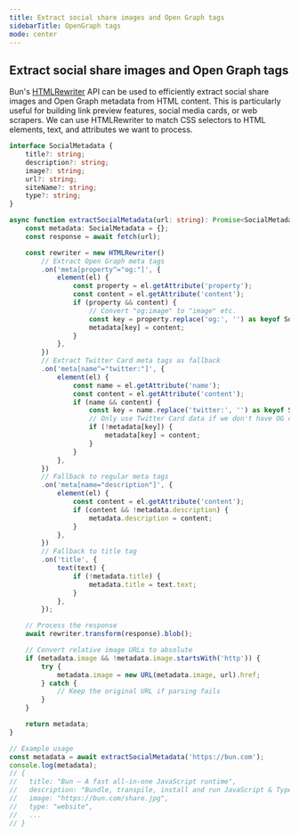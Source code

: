 ```yaml
---
title: Extract social share images and Open Graph tags
sidebarTitle: OpenGraph tags
mode: center
---
```


## Extract social share images and Open Graph tags

Bun's [HTMLRewriter](https://bun.com/docs/api/html-rewriter) API can be used to efficiently extract social share images and Open Graph metadata from HTML content. This is particularly useful for building link preview features, social media cards, or web scrapers. We can use HTMLRewriter to match CSS selectors to HTML elements, text, and attributes we want to process.

```ts extract-social-meta.ts icon="/icons/typescript.svg"
interface SocialMetadata {
	title?: string;
	description?: string;
	image?: string;
	url?: string;
	siteName?: string;
	type?: string;
}

async function extractSocialMetadata(url: string): Promise<SocialMetadata> {
	const metadata: SocialMetadata = {};
	const response = await fetch(url);

	const rewriter = new HTMLRewriter()
		// Extract Open Graph meta tags
		.on('meta[property^="og:"]', {
			element(el) {
				const property = el.getAttribute('property');
				const content = el.getAttribute('content');
				if (property && content) {
					// Convert "og:image" to "image" etc.
					const key = property.replace('og:', '') as keyof SocialMetadata;
					metadata[key] = content;
				}
			},
		})
		// Extract Twitter Card meta tags as fallback
		.on('meta[name^="twitter:"]', {
			element(el) {
				const name = el.getAttribute('name');
				const content = el.getAttribute('content');
				if (name && content) {
					const key = name.replace('twitter:', '') as keyof SocialMetadata;
					// Only use Twitter Card data if we don't have OG data
					if (!metadata[key]) {
						metadata[key] = content;
					}
				}
			},
		})
		// Fallback to regular meta tags
		.on('meta[name="description"]', {
			element(el) {
				const content = el.getAttribute('content');
				if (content && !metadata.description) {
					metadata.description = content;
				}
			},
		})
		// Fallback to title tag
		.on('title', {
			text(text) {
				if (!metadata.title) {
					metadata.title = text.text;
				}
			},
		});

	// Process the response
	await rewriter.transform(response).blob();

	// Convert relative image URLs to absolute
	if (metadata.image && !metadata.image.startsWith('http')) {
		try {
			metadata.image = new URL(metadata.image, url).href;
		} catch {
			// Keep the original URL if parsing fails
		}
	}

	return metadata;
}
```

```ts Example Usage icon="/icons/typescript.svg"
// Example usage
const metadata = await extractSocialMetadata('https://bun.com');
console.log(metadata);
// {
//   title: "Bun — A fast all-in-one JavaScript runtime",
//   description: "Bundle, transpile, install and run JavaScript & TypeScript projects — all in Bun. Bun is a fast all-in-one JavaScript runtime & toolkit designed for speed, complete with a bundler, test runner, and Node.js-compatible package manager.",
//   image: "https://bun.com/share.jpg",
//   type: "website",
//   ...
// }
```
